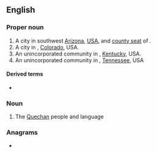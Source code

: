 {{also|yuma|þuma}}
==English==
{{wikipedia}}

===Proper noun===
{{en-proper noun}}

# A city in southwest [[Arizona]], [[USA]], and [[county seat]] of {{l|en|Yuma County}}.
# A city in {{l|en|Yuma County}}, [[Colorado]], USA.
# An unincorporated community in {{l|en|Taylor County}}, [[Kentucky]], USA.
# An unincorporated community in {{l|en|Carroll County}}, [[Tennessee]], USA

====Derived terms====
* {{l|en|Yuma County}}

===Noun===
{{en-noun|~}}

# The [[Quechan]] people and language

{{topics|en|Cities|Arizona, USA|Colorado, USA|Kentucky|Tennessee}}

===Anagrams===
* {{anagrams|en|Mayu|muay}}